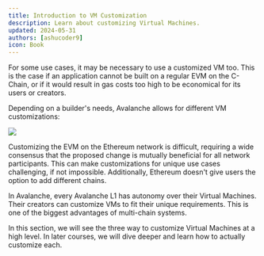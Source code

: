 ```yaml
---
title: Introduction to VM Customization
description: Learn about customizing Virtual Machines.
updated: 2024-05-31
authors: [ashucoder9]
icon: Book
---
```


For some use cases, it may be necessary to use a customized VM too. This is the case if an application cannot be built on a regular EVM on the C-Chain, or if it would result in gas costs too high to be economical for its users or creators.

Depending on a builder's needs, Avalanche allows for different VM customizations:

![](/course-images/avalanche-fundamentals/32.png)

Customizing the EVM on the Ethereum network is difficult, requiring a wide consensus that the proposed change is mutually beneficial for all network participants. This can make customizations for unique use cases challenging, if not impossible. Additionally, Ethereum doesn't give users the option to add different chains. 

In Avalanche, every Avalanche L1 has autonomy over their Virtual Machines. Their creators can customize VMs to fit their unique requirements. This is one of the biggest advantages of multi-chain systems. 

In this section, we will see the three way to customize Virtual Machines at a high level. In later courses, we will dive deeper and learn how to actually customize each. 
